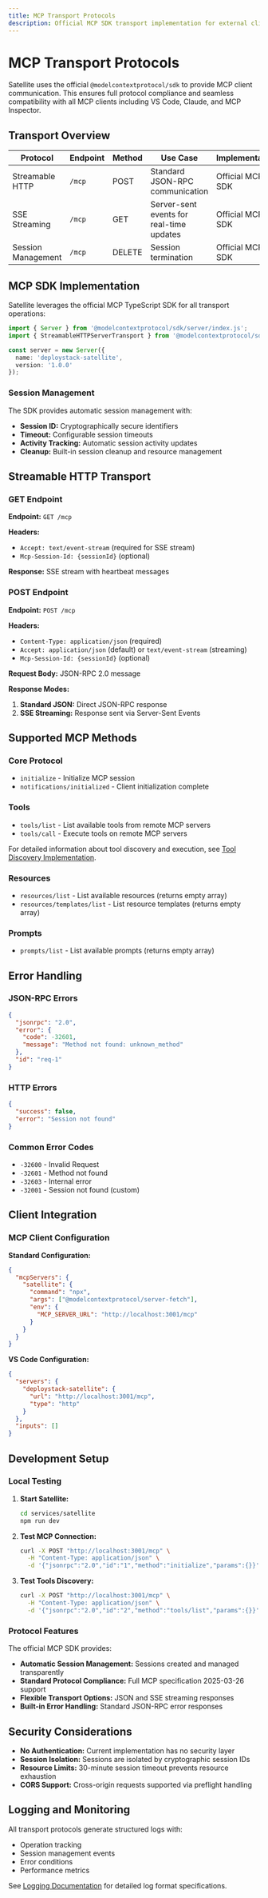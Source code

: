 ```yaml
---
title: MCP Transport Protocols
description: Official MCP SDK transport implementation for external client integration
---
```


# MCP Transport Protocols

Satellite uses the official `@modelcontextprotocol/sdk` to provide MCP client communication. This ensures full protocol compliance and seamless compatibility with all MCP clients including VS Code, Claude, and MCP Inspector.

## Transport Overview

| Protocol | Endpoint | Method | Use Case | Implementation |
|----------|----------|--------|----------|---------------|
| Streamable HTTP | `/mcp` | POST | Standard JSON-RPC communication | Official MCP SDK |
| SSE Streaming | `/mcp` | GET | Server-sent events for real-time updates | Official MCP SDK |
| Session Management | `/mcp` | DELETE | Session termination | Official MCP SDK |

## MCP SDK Implementation

Satellite leverages the official MCP TypeScript SDK for all transport operations:

```typescript
import { Server } from '@modelcontextprotocol/sdk/server/index.js';
import { StreamableHTTPServerTransport } from '@modelcontextprotocol/sdk/server/streamableHttp.js';

const server = new Server({
  name: 'deploystack-satellite',
  version: '1.0.0'
});
```

### Session Management

The SDK provides automatic session management with:
- **Session ID:** Cryptographically secure identifiers
- **Timeout:** Configurable session timeouts  
- **Activity Tracking:** Automatic session activity updates
- **Cleanup:** Built-in session cleanup and resource management

## Streamable HTTP Transport

### GET Endpoint

**Endpoint:** `GET /mcp`

**Headers:**
- `Accept: text/event-stream` (required for SSE stream)
- `Mcp-Session-Id: {sessionId}` (optional)

**Response:** SSE stream with heartbeat messages

### POST Endpoint

**Endpoint:** `POST /mcp`

**Headers:**
- `Content-Type: application/json` (required)
- `Accept: application/json` (default) or `text/event-stream` (streaming)
- `Mcp-Session-Id: {sessionId}` (optional)

**Request Body:** JSON-RPC 2.0 message

**Response Modes:**
1. **Standard JSON:** Direct JSON-RPC response
2. **SSE Streaming:** Response sent via Server-Sent Events

## Supported MCP Methods

### Core Protocol
- `initialize` - Initialize MCP session
- `notifications/initialized` - Client initialization complete

### Tools
- `tools/list` - List available tools from remote MCP servers
- `tools/call` - Execute tools on remote MCP servers

For detailed information about tool discovery and execution, see [Tool Discovery Implementation](/development/satellite/tool-discovery).

### Resources
- `resources/list` - List available resources (returns empty array)
- `resources/templates/list` - List resource templates (returns empty array)

### Prompts
- `prompts/list` - List available prompts (returns empty array)

## Error Handling

### JSON-RPC Errors
```json
{
  "jsonrpc": "2.0",
  "error": {
    "code": -32601,
    "message": "Method not found: unknown_method"
  },
  "id": "req-1"
}
```

### HTTP Errors
```json
{
  "success": false,
  "error": "Session not found"
}
```

### Common Error Codes
- `-32600` - Invalid Request
- `-32601` - Method not found
- `-32603` - Internal error
- `-32001` - Session not found (custom)

## Client Integration

### MCP Client Configuration

**Standard Configuration:**
```json
{
  "mcpServers": {
    "satellite": {
      "command": "npx",
      "args": ["@modelcontextprotocol/server-fetch"],
      "env": {
        "MCP_SERVER_URL": "http://localhost:3001/mcp"
      }
    }
  }
}
```

**VS Code Configuration:**
```json
{
  "servers": {
    "deploystack-satellite": {
      "url": "http://localhost:3001/mcp",
      "type": "http"
    }
  },
  "inputs": []
}
```

## Development Setup

### Local Testing

1. **Start Satellite:**
   ```bash
   cd services/satellite
   npm run dev
   ```

2. **Test MCP Connection:**
   ```bash
   curl -X POST "http://localhost:3001/mcp" \
     -H "Content-Type: application/json" \
     -d '{"jsonrpc":"2.0","id":"1","method":"initialize","params":{}}'
   ```

3. **Test Tools Discovery:**
   ```bash
   curl -X POST "http://localhost:3001/mcp" \
     -H "Content-Type: application/json" \
     -d '{"jsonrpc":"2.0","id":"2","method":"tools/list","params":{}}'
   ```

### Protocol Features

The official MCP SDK provides:
- **Automatic Session Management:** Sessions created and managed transparently
- **Standard Protocol Compliance:** Full MCP specification 2025-03-26 support
- **Flexible Transport Options:** JSON and SSE streaming responses
- **Built-in Error Handling:** Standard JSON-RPC error responses

## Security Considerations

- **No Authentication:** Current implementation has no security layer
- **Session Isolation:** Sessions are isolated by cryptographic session IDs
- **Resource Limits:** 30-minute session timeout prevents resource exhaustion
- **CORS Support:** Cross-origin requests supported via preflight handling

## Logging and Monitoring

All transport protocols generate structured logs with:
- Operation tracking
- Session management events
- Error conditions
- Performance metrics

See [Logging Documentation](/development/satellite/logging) for detailed log format specifications.
